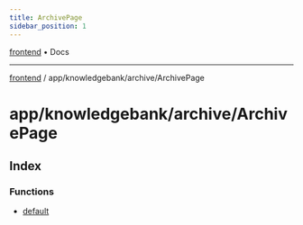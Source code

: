 ```yaml
---
title: ArchivePage
sidebar_position: 1
---
```


[frontend](./ArchivePage/../../../..) • Docs

***

[frontend](./ArchivePage/../../../..) / app/knowledgebank/archive/ArchivePage

# app/knowledgebank/archive/ArchivePage

## Index

### Functions

- [default](./ArchivePage/functions/default)

